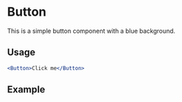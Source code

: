 
# Button

This is a simple button component with a blue background.

## Usage

```jsx
<Button>Click me</Button>
```

## Example

<BasicButton />
